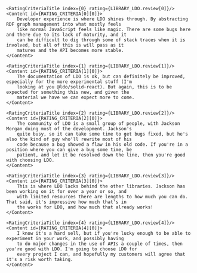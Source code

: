 
<AuthorNote id="review" title="Should you choose LDO?">
    <ReviewHeader library={LIBRARY_LDO}/>

    <RatingCriteriaTitle index={0} rating={LIBRARY_LDO.review[0]}/>
    <Content id={RATING_CRITERIA[0][0]}>
        Developer experience is where LDO shines through. By abstracting RDF graph management into what mostly feels
        like normal JavaScript feels like magic. There are some bugs here and there due to its lack of maturity, and it
        can be difficult to dig through some of stack traces when it is involved, but all of this is will pass as it
        matures and the API becomes more stable.
    </Content>

    <RatingCriteriaTitle index={1} rating={LIBRARY_LDO.review[1]}/>
    <Content id={RATING_CRITERIA[1][0]}>
        The documentation of LDO is ok, but can definitely be improved, especially for the more experimental stuff (I'm
        looking at you @ldo/solid-react). But again, this is to be expected for something this new, and given the
        material we have we can expect more to come.
    </Content>

    <RatingCriteriaTitle index={2} rating={LIBRARY_LDO.review[2]}/>
    <Content id={RATING_CRITERIA[2][0]}>
        The community of LDO is a small group of people, with Jackson Morgan doing most of the development. Jackson's
        quite busy, so it can take some time to get bugs fixed, but he's also the kind of guy who'll rewrite most of his
        code because a bug showed a flaw in his old code. If you're in a position where you can give a bug some time, be
        patient, and let it be resolved down the line, then you're good with choosing LDO.
    </Content>

    <RatingCriteriaTitle index={3} rating={LIBRARY_LDO.review[3]}/>
    <Content id={RATING_CRITERIA[3][0]}>
        This is where LDO lacks behind the other libraries. Jackson has been working on it for over a year or so, and
        with limited resources there are lengths to how much you can do. That said, it's impressive how much that's in
        the works for LDO, and how much that already works!
    </Content>

    <RatingCriteriaTitle index={4} rating={LIBRARY_LDO.review[4]}/>
    <Content id={RATING_CRITERIA[4][0]}>
        I know it's a hard sell, but if you're lucky enough to be able to experiment in your work, and possibly having
        to do major changes in the use of APIs a couple of times, then you're good with LDO. I'm going to choose LDO for
        every project I can, and hopefully my customers will agree that it's a risk worth taking.
    </Content>
</AuthorNote>